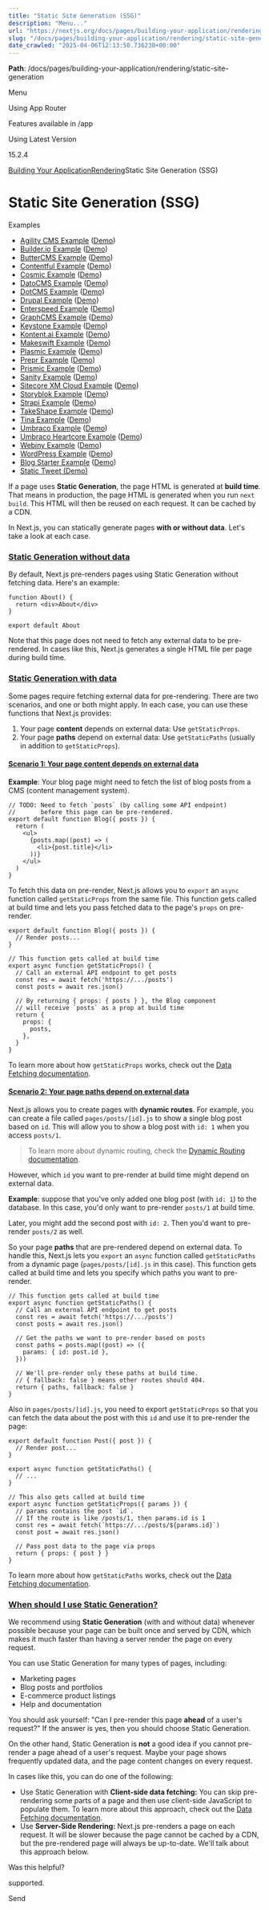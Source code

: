 ---
title: "Static Site Generation (SSG)"
description: "Menu..."
url: "https://nextjs.org/docs/pages/building-your-application/rendering/static-site-generation"
slug: "/docs/pages/building-your-application/rendering/static-site-generation"
date_crawled: "2025-04-06T12:13:50.736238+00:00"
---

**Path**: /docs/pages/building-your-application/rendering/static-site-generation

Menu

Using App Router

Features available in /app

Using Latest Version

15.2.4

[Building Your Application](/docs/pages/building-your-application)[Rendering](/docs/pages/building-your-application/rendering)Static Site Generation (SSG)

# Static Site Generation (SSG)

Examples

* [Agility CMS Example](https://github.com/vercel/next.js/tree/canary/examples/cms-agilitycms) ([Demo](https://next-blog-agilitycms.vercel.app/))
* [Builder.io Example](https://github.com/vercel/next.js/tree/canary/examples/cms-builder-io) ([Demo](https://cms-builder-io.vercel.app/))
* [ButterCMS Example](https://github.com/vercel/next.js/tree/canary/examples/cms-buttercms) ([Demo](https://next-blog-buttercms.vercel.app/))
* [Contentful Example](https://github.com/vercel/next.js/tree/canary/examples/cms-contentful) ([Demo](https://app-router-contentful.vercel.app/))
* [Cosmic Example](https://github.com/vercel/next.js/tree/canary/examples/cms-cosmic) ([Demo](https://next-blog-cosmic.vercel.app/))
* [DatoCMS Example](https://github.com/vercel/next.js/tree/canary/examples/cms-datocms) ([Demo](https://next-blog-datocms.vercel.app/))
* [DotCMS Example](https://github.com/vercel/next.js/tree/canary/examples/cms-dotcms) ([Demo](https://nextjs-dotcms-blog.vercel.app/))
* [Drupal Example](https://github.com/vercel/next.js/tree/canary/examples/cms-drupal) ([Demo](https://cms-drupal.vercel.app/))
* [Enterspeed Example](https://github.com/vercel/next.js/tree/canary/examples/cms-enterspeed) ([Demo](https://next-blog-demo.enterspeed.com/))
* [GraphCMS Example](https://github.com/vercel/next.js/tree/canary/examples/cms-graphcms) ([Demo](https://next-blog-graphcms.vercel.app/))
* [Keystone Example](https://github.com/vercel/next.js/tree/canary/examples/cms-keystonejs-embedded) ([Demo](https://nextjs-keystone-demo.vercel.app/))
* [Kontent.ai Example](https://github.com/vercel/next.js/tree/canary/examples/cms-kontent-ai) ([Demo](https://next-blog-kontent-ai.vercel.app/))
* [Makeswift Example](https://github.com/vercel/next.js/tree/canary/examples/cms-makeswift) ([Demo](https://nextjs-makeswift-example.vercel.app/))
* [Plasmic Example](https://github.com/vercel/next.js/tree/canary/examples/cms-plasmic) ([Demo](https://nextjs-plasmic-example.vercel.app/))
* [Prepr Example](https://github.com/vercel/next.js/tree/canary/examples/cms-prepr) ([Demo](https://next-blog-prepr.vercel.app/))
* [Prismic Example](https://github.com/vercel/next.js/tree/canary/examples/cms-prismic) ([Demo](https://next-blog-prismic.vercel.app/))
* [Sanity Example](https://github.com/vercel/next.js/tree/canary/examples/cms-sanity) ([Demo](https://next-blog.sanity.build/))
* [Sitecore XM Cloud Example](https://github.com/vercel/next.js/tree/canary/examples/cms-sitecore-xmcloud) ([Demo](https://vercel-sitecore-xmcloud-demo.vercel.app/))
* [Storyblok Example](https://github.com/vercel/next.js/tree/canary/examples/cms-storyblok) ([Demo](https://next-blog-storyblok.vercel.app/))
* [Strapi Example](https://github.com/vercel/next.js/tree/canary/examples/cms-strapi) ([Demo](https://next-blog-strapi.vercel.app/))
* [TakeShape Example](https://github.com/vercel/next.js/tree/canary/examples/cms-takeshape) ([Demo](https://next-blog-takeshape.vercel.app/))
* [Tina Example](https://github.com/vercel/next.js/tree/canary/examples/cms-tina) ([Demo](https://cms-tina-example.vercel.app/))
* [Umbraco Example](https://github.com/vercel/next.js/tree/canary/examples/cms-umbraco) ([Demo](https://nextjs-umbraco-sample-blog.vercel.app/))
* [Umbraco Heartcore Example](https://github.com/vercel/next.js/tree/canary/examples/cms-umbraco-heartcore) ([Demo](https://next-blog-umbraco-heartcore.vercel.app/))
* [Webiny Example](https://github.com/vercel/next.js/tree/canary/examples/cms-webiny) ([Demo](https://webiny-headlesscms-nextjs-example.vercel.app/))
* [WordPress Example](https://github.com/vercel/next.js/tree/canary/examples/cms-wordpress) ([Demo](https://next-blog-wordpress.vercel.app/))
* [Blog Starter Example](https://github.com/vercel/next.js/tree/canary/examples/blog-starter) ([Demo](https://next-blog-starter.vercel.app/))
* [Static Tweet (Demo)](https://react-tweet.vercel.app/)

If a page uses **Static Generation**, the page HTML is generated at **build time**. That means in production, the page HTML is generated when you run `next build`. This HTML will then be reused on each request. It can be cached by a CDN.

In Next.js, you can statically generate pages **with or without data**. Let's take a look at each case.

### [Static Generation without data](#static-generation-without-data)

By default, Next.js pre-renders pages using Static Generation without fetching data. Here's an example:

```
function About() {
  return <div>About</div>
}
 
export default About
```

Note that this page does not need to fetch any external data to be pre-rendered. In cases like this, Next.js generates a single HTML file per page during build time.

### [Static Generation with data](#static-generation-with-data)

Some pages require fetching external data for pre-rendering. There are two scenarios, and one or both might apply. In each case, you can use these functions that Next.js provides:

1. Your page **content** depends on external data: Use `getStaticProps`.
2. Your page **paths** depend on external data: Use `getStaticPaths` (usually in addition to `getStaticProps`).

#### [Scenario 1: Your page content depends on external data](#scenario-1-your-page-content-depends-on-external-data)

**Example**: Your blog page might need to fetch the list of blog posts from a CMS (content management system).

```
// TODO: Need to fetch `posts` (by calling some API endpoint)
//       before this page can be pre-rendered.
export default function Blog({ posts }) {
  return (
    <ul>
      {posts.map((post) => (
        <li>{post.title}</li>
      ))}
    </ul>
  )
}
```

To fetch this data on pre-render, Next.js allows you to `export` an `async` function called `getStaticProps` from the same file. This function gets called at build time and lets you pass fetched data to the page's `props` on pre-render.

```
export default function Blog({ posts }) {
  // Render posts...
}
 
// This function gets called at build time
export async function getStaticProps() {
  // Call an external API endpoint to get posts
  const res = await fetch('https://.../posts')
  const posts = await res.json()
 
  // By returning { props: { posts } }, the Blog component
  // will receive `posts` as a prop at build time
  return {
    props: {
      posts,
    },
  }
}
```

To learn more about how `getStaticProps` works, check out the [Data Fetching documentation](/docs/pages/building-your-application/data-fetching/get-static-props).

#### [Scenario 2: Your page paths depend on external data](#scenario-2-your-page-paths-depend-on-external-data)

Next.js allows you to create pages with **dynamic routes**. For example, you can create a file called `pages/posts/[id].js` to show a single blog post based on `id`. This will allow you to show a blog post with `id: 1` when you access `posts/1`.

> To learn more about dynamic routing, check the [Dynamic Routing documentation](/docs/pages/building-your-application/routing/dynamic-routes).

However, which `id` you want to pre-render at build time might depend on external data.

**Example**: suppose that you've only added one blog post (with `id: 1`) to the database. In this case, you'd only want to pre-render `posts/1` at build time.

Later, you might add the second post with `id: 2`. Then you'd want to pre-render `posts/2` as well.

So your page **paths** that are pre-rendered depend on external data. To handle this, Next.js lets you `export` an `async` function called `getStaticPaths` from a dynamic page (`pages/posts/[id].js` in this case). This function gets called at build time and lets you specify which paths you want to pre-render.

```
// This function gets called at build time
export async function getStaticPaths() {
  // Call an external API endpoint to get posts
  const res = await fetch('https://.../posts')
  const posts = await res.json()
 
  // Get the paths we want to pre-render based on posts
  const paths = posts.map((post) => ({
    params: { id: post.id },
  }))
 
  // We'll pre-render only these paths at build time.
  // { fallback: false } means other routes should 404.
  return { paths, fallback: false }
}
```

Also in `pages/posts/[id].js`, you need to export `getStaticProps` so that you can fetch the data about the post with this `id` and use it to pre-render the page:

```
export default function Post({ post }) {
  // Render post...
}
 
export async function getStaticPaths() {
  // ...
}
 
// This also gets called at build time
export async function getStaticProps({ params }) {
  // params contains the post `id`.
  // If the route is like /posts/1, then params.id is 1
  const res = await fetch(`https://.../posts/${params.id}`)
  const post = await res.json()
 
  // Pass post data to the page via props
  return { props: { post } }
}
```

To learn more about how `getStaticPaths` works, check out the [Data Fetching documentation](/docs/pages/building-your-application/data-fetching/get-static-paths).

### [When should I use Static Generation?](#when-should-i-use-static-generation)

We recommend using **Static Generation** (with and without data) whenever possible because your page can be built once and served by CDN, which makes it much faster than having a server render the page on every request.

You can use Static Generation for many types of pages, including:

* Marketing pages
* Blog posts and portfolios
* E-commerce product listings
* Help and documentation

You should ask yourself: "Can I pre-render this page **ahead** of a user's request?" If the answer is yes, then you should choose Static Generation.

On the other hand, Static Generation is **not** a good idea if you cannot pre-render a page ahead of a user's request. Maybe your page shows frequently updated data, and the page content changes on every request.

In cases like this, you can do one of the following:

* Use Static Generation with **Client-side data fetching:** You can skip pre-rendering some parts of a page and then use client-side JavaScript to populate them. To learn more about this approach, check out the [Data Fetching documentation](/docs/pages/building-your-application/data-fetching/client-side).
* Use **Server-Side Rendering:** Next.js pre-renders a page on each request. It will be slower because the page cannot be cached by a CDN, but the pre-rendered page will always be up-to-date. We'll talk about this approach below.

Was this helpful?

supported.

Send